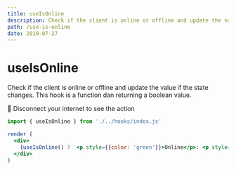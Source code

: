 ```yaml
---
title: useIsOnline
description: Check if the client is online or offline and update the value if the state changes.
path: /use-is-online
date: 2019-07-27
---
```


# useIsOnline

Check if the client is online or offline and update the value if the state changes. This hook is a function dan returning a boolean value.

🔌 Disconnect your internet to see the action

```jsx live=true
import { useIsOnline } from './../hooks/index.js'

render (
  <div>
    {useIsOnline() ?  <p style={{color: 'green'}}>Online</p>: <p style={{color: 'red'}}>Offline</p>}
  </div>
)
```